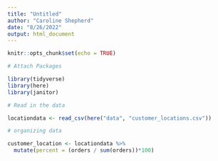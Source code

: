 ```yaml
---
title: "Untitled"
author: "Caroline Shepherd"
date: "8/26/2022"
output: html_document
---
```


```r
knitr::opts_chunk$set(echo = TRUE)
```

```r
# Attach Packages

library(tidyverse)
library(here)
library(janitor)

```

```r
# Read in the data 

locationdata <- read_csv(here("data", "customer_locations.csv")) 
```

```r
# organizing data

customer_location <- locationdata %>% 
  mutate(percent = (orders / sum(orders))*100)

```

